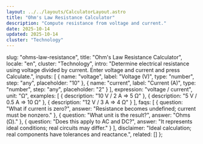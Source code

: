 ```yaml
---
layout: ../../layouts/CalculatorLayout.astro
title: "Ohm's Law Resistance Calculator"
description: "Compute resistance from voltage and current."
date: 2025-10-14
updated: 2025-10-14
cluster: "Technology"
---
```



  slug: "ohms-law-resistance",
  title: "Ohm's Law Resistance Calculator",
  locale: "en",
  cluster: "Technology",
  intro: "Determine electrical resistance using voltage divided by current. Enter voltage and current and press Calculate.",
  inputs: [
    { name: "voltage", label: "Voltage (V)", type: "number", step: "any", placeholder: "10" },
    { name: "current", label: "Current (A)", type: "number", step: "any", placeholder: "2" }
  ],
  expression: "voltage / current",
  unit: "Ω",
  examples: [
    { description: "10 V / 2 A ⇒ 5 Ω" },
    { description: "5 V / 0.5 A ⇒ 10 Ω" },
    { description: "12 V / 3 A ⇒ 4 Ω" }
  ],
  faqs: [
    { question: "What if current is zero?", answer: "Resistance becomes undefined; current must be nonzero." },
    { question: "What unit is the result?", answer: "Ohms (Ω)." },
    { question: "Does this apply to AC and DC?", answer: "It represents ideal conditions; real circuits may differ." }
  ],
  disclaimer: "Ideal calculation; real components have tolerances and reactance.",
  related: []
};

<Calculator schema={schema} />

